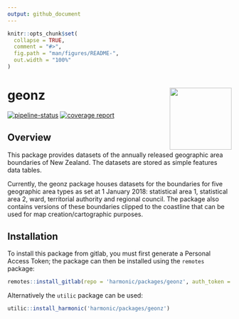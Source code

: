 ```yaml
---
output: github_document
---
```


<!-- README.md is generated from README.Rmd. Please edit that file -->

```r
knitr::opts_chunk$set(
  collapse = TRUE,
  comment = "#>",
  fig.path = "man/figures/README-",
  out.width = "100%"
)
```

# geonz <a href='https://gitlab.harmonic.co.nz/harmonic/packages/geonz'><img src = 'inst/figures/hex-geonz.png' align='right' height='139' /></a>

<!-- badges: start -->

[![pipeline-status](https://gitlab.harmonic.co.nz/harmonic/packages/geonz/badges/master/pipeline.svg)](https://gitlab.harmonic.co.nz/harmonic/packages/geonz/pipelines)
[![coverage report](https://gitlab.harmonic.co.nz/harmonic/packages/geonz/badges/master/coverage.svg)](https://gitlab.harmonic.co.nz/harmonic/packages/geonz/commits/master)

<!-- badges: end -->

## Overview

This package provides datasets of the annually released geographic area
boundaries of New Zealand. The datasets are stored as simple features data
tables.

Currently, the geonz package houses datasets for the boundaries for five
geographic area types as set at 1 January 2018: statistical area 1, statistical
area 2, ward, territorial authority and regional council. The package also
contains versions of these boundaries clipped to the coastline that can be used
for map creation/cartographic purposes.

## Installation

To install this package from gitlab, you must first generate a Personal Access
Token; the package can then be installed using the `remotes` package:

``` r
remotes::install_gitlab(repo = 'harmonic/packages/geonz', auth_token = <PAT>, host = 'gitlab.harmonic.co.nz/')
```

Alternatively the `utilic` package can be used:

```r
utilic::install_harmonic('harmonic/packages/geonz')
```
